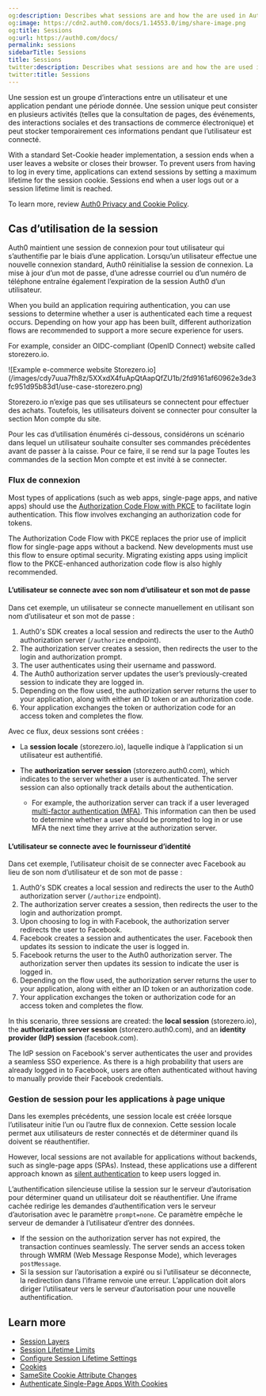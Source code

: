 ```yaml
---
og:description: Describes what sessions are and how the are used in Auth0.
og:image: https://cdn2.auth0.com/docs/1.14553.0/img/share-image.png
og:title: Sessions
og:url: https://auth0.com/docs/
permalink: sessions
sidebarTitle: Sessions
title: Sessions
twitter:description: Describes what sessions are and how the are used in Auth0.
twitter:title: Sessions
---
```


Une session est un groupe d’interactions entre un utilisateur et une application pendant une période donnée. Une session unique peut consister en plusieurs activités (telles que la consultation de pages, des événements, des interactions sociales et des transactions de commerce électronique) et peut stocker temporairement ces informations pendant que l’utilisateur est connecté.

With a standard Set-Cookie header implementation, a session ends when a user leaves a website or closes their browser. To prevent users from having to log in every time, applications can extend sessions by setting a maximum lifetime for the <Tooltip tip="Session Cookie: Entity that, when present, allows the user to be considered authenticated." cta="View Glossary" href="/docs/glossary?term=session+cookie">session cookie</Tooltip>. Sessions end when a user logs out or a session lifetime limit is reached.

To learn more, review [Auth0 Privacy and Cookie Policy](https://auth0.com/privacy).

## Cas d’utilisation de la session

Auth0 maintient une session de connexion pour tout utilisateur qui s’authentifie par le biais d’une application. Lorsqu’un utilisateur effectue une nouvelle connexion standard, Auth0 réinitialise la session de connexion. La mise à jour d’un mot de passe, d’une adresse courriel ou d’un numéro de téléphone entraîne également l’expiration de la session Auth0 d’un utilisateur.

When you build an application requiring authentication, you can use sessions to determine whether a user is authenticated each time a request occurs. Depending on how your app has been built, different <Tooltip tip="Authorization Flow: Authorization grant (or workflow) specified in the OAuth 2.0 framework." cta="View Glossary" href="/docs/glossary?term=authorization+flows">authorization flows</Tooltip> are recommended to support a more secure experience for users.

For example, consider an OIDC-compliant (<Tooltip tip="OpenID: Open standard for authentication that allows applications to verify users' identities without collecting and storing login information." cta="View Glossary" href="/docs/glossary?term=OpenID">OpenID</Tooltip> Connect) website called storezero.io.

<Frame>![Example e-commerce website Storezero.io](/images/cdy7uua7fh8z/5XXxdX4fuApQtAapQfZU1b/2fd9161af60962e3de3fc951d95b83d1/use-case-storezero.png)</Frame>

Storezero.io n’exige pas que ses utilisateurs se connectent pour effectuer des achats. Toutefois, les utilisateurs doivent se connecter pour consulter la section Mon compte du site.

Pour les cas d’utilisation énumérés ci-dessous, considérons un scénario dans lequel un utilisateur souhaite consulter ses commandes précédentes avant de passer à la caisse. Pour ce faire, il se rend sur la page Toutes les commandes de la section Mon compte et est invité à se connecter.

### Flux de connexion

Most types of applications (such as web apps, single-page apps, and native apps) should use the [Authorization Code Flow with PKCE](/docs/get-started/authentication-and-authorization-flow/authorization-code-flow-with-pkce) to facilitate login authentication. This flow involves exchanging an authorization code for tokens.

<Callout icon="file-lines" color="#0EA5E9" iconType="regular">

The Authorization Code Flow with PKCE replaces the prior use of implicit flow for single-page apps without a backend. New developments must use this flow to ensure optimal security. Migrating existing apps using implicit flow to the PKCE-enhanced authorization code flow is also highly recommended.

</Callout>

#### L’utilisateur se connecte avec son nom d’utilisateur et son mot de passe

Dans cet exemple, un utilisateur se connecte manuellement en utilisant son nom d’utilisateur et son mot de passe :

1. Auth0's SDK creates a local session and redirects the user to the Auth0 authorization server (`/authorize` endpoint).
2. The authorization server creates a session, then redirects the user to the login and authorization prompt.
3. The user authenticates using their username and password.
4. The Auth0 authorization server updates the user’s previously-created session to indicate they are logged in.
5. Depending on the flow used, the authorization server returns the user to your application, along with either an ID token or an authorization code.
6. Your application exchanges the token or authorization code for an access token and completes the flow.

Avec ce flux, deux sessions sont créées :

* La **session locale** (storezero.io), laquelle indique à l’application si un utilisateur est authentifié.
* The **<Tooltip tip="Authorization Server: Centralized server that contributes to defining the boundaries of a user’s access. For example, your authorization server can control the data, tasks, and features available to a user." cta="View Glossary" href="/docs/glossary?term=authorization+server">authorization server</Tooltip> session** (storezero.auth0.com), which indicates to the server whether a user is authenticated. The server session can also optionally track details about the authentication.

  + For example, the authorization server can track if a user leveraged [multi-factor authentication (MFA)](/docs/secure/multi-factor-authentication). This information can then be used to determine whether a user should be prompted to log in or use MFA the next time they arrive at the authorization server.

#### L’utilisateur se connecte avec le fournisseur d’identité

Dans cet exemple, l’utilisateur choisit de se connecter avec Facebook au lieu de son nom d’utilisateur et de son mot de passe :

1. Auth0's SDK creates a local session and redirects the user to the Auth0 authorization server (`/authorize` endpoint).
2. The authorization server creates a session, then redirects the user to the login and authorization prompt.
3. Upon choosing to log in with Facebook, the authorization server redirects the user to Facebook.
4. Facebook creates a session and authenticates the user. Facebook then updates its session to indicate the user is logged in.
5. Facebook returns the user to the Auth0 authorization server. The authorization server then updates its session to indicate the user is logged in.
6. Depending on the flow used, the authorization server returns the user to your application, along with either an ID token or an authorization code.
7. Your application exchanges the token or authorization code for an access token and completes the flow.

In this scenario, three sessions are created: the **local session** (storezero.io), the **authorization server session** (storezero.auth0.com), and an **<Tooltip tip="Identity Provider (IdP): Service that stores and manages digital identities." cta="View Glossary" href="/docs/glossary?term=identity+provider">identity provider</Tooltip> (IdP) session** (facebook.com).

The IdP session on Facebook's server authenticates the user and provides a seamless <Tooltip tip="Single Sign-On (SSO): Service that, after a user logs into one applicaton, automatically logs that user in to other applications." cta="View Glossary" href="/docs/glossary?term=SSO">SSO</Tooltip> experience. As there is a high probability that users are already logged in to Facebook, users are often authenticated without having to manually provide their Facebook credentials.

### Gestion de session pour les applications à page unique

Dans les exemples précédents, une session locale est créée lorsque l’utilisateur initie l’un ou l’autre flux de connexion. Cette session locale permet aux utilisateurs de rester connectés et de déterminer quand ils doivent se réauthentifier.

However, local sessions are not available for applications without backends, such as single-page apps (SPAs). Instead, these applications use a different approach known as [silent authentication](/docs/authenticate/login/configure-silent-authentication) to keep users logged in.

L’authentification silencieuse utilise la session sur le serveur d’autorisation pour déterminer quand un utilisateur doit se réauthentifier. Une iframe cachée redirige les demandes d’authentification vers le serveur d’autorisation avec le paramètre `prompt=none`. Ce paramètre empêche le serveur de demander à l’utilisateur d’entrer des données.

* If the session on the authorization server has not expired, the transaction continues seamlessly. The server sends an <Tooltip tip="Access Token: Authorization credential, in the form of an opaque string or JWT, used to access an API." cta="View Glossary" href="/docs/glossary?term=access+token">access token</Tooltip> through WMRM (Web Message Response Mode), which leverages `postMessage`.
* Si la session sur l’autorisation a expiré ou si l’utilisateur se déconnecte, la redirection dans l’iframe renvoie une erreur. L’application doit alors diriger l’utilisateur vers le serveur d’autorisation pour une nouvelle authentification.

## Learn more

* [Session Layers](/docs/manage-users/sessions/session-layers)
* [Session Lifetime Limits](/docs/manage-users/sessions/session-lifetime-limits)
* [Configure Session Lifetime Settings](/docs/manage-users/sessions/configure-session-lifetime-settings)
* [Cookies](/docs/manage-users/cookies)
* [SameSite Cookie Attribute Changes](/docs/manage-users/cookies/samesite-cookie-attribute-changes)
* [Authenticate Single-Page Apps With Cookies](/docs/manage-users/cookies/spa-authenticate-with-cookies)